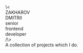 
<Meta title="Introduction" />

<style>
  {`
    @import url('https://fonts.googleapis.com/css2?family=Ubuntu:wght@500;700&display=swap');

    .container {
      display: flex;
      flex-direction: column;
      align-items: center;
      justify-content: center;
      width: 100%;
      height: 100%;
      color: blue;
    }

    .name {
      font-size: 57px;
      font-weight: bold;
      line-height: 1;
      font-family: 'Ubuntu', sans-serif;
    }

    .position {
      margin-top: 5px;
      margin-left: 3px;
      font-size: 20px;
      line-height: 1.3;
      text-transform: uppercase;
      letter-spacing: 7px;
      font-family: 'Ubuntu', sans-serif;
    }

    .bracket {
      font-size: 57px;
      line-height: 1;
      margin: 20px 0;
      font-family: 'Ubuntu', sans-serif;
    }

    .desc {
      margin-top: 20px;
      margin-bottom: 40px;
      font-size: 16px;
    }
  `}
</style>

<div class="container">
  <div>
    <div class="bracket">\<</div>
    <div class="name">ZAKHAROV<br/>DMITRII</div>
    <div class="position">senior<br/>frontend<br/>developer</div>
    <div class="bracket">/\></div>
  </div>
  <div class="desc">A collection of projects which I do.</div>
</div>
